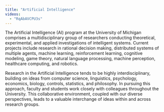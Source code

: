 ```yaml
---
title: "Artificial Intelligence"
videos:
  - "RqAbAVCPU3s"
---
```


<VideoRight 
  url="https://www.youtube.com/watch?v=RqAbAVCPU3s"
  caption="Alphonsus Adu-Bredu discusses probablistic inference as part of AI research at Michigan."
/>

The Artificial Intelligence (AI) program at the University of Michigan comprises a multidisciplinary group of researchers conducting theoretical, experimental, and applied investigations of intelligent systems. Current projects include research in rational decision making, distributed systems of multiple agents, machine learning, reinforcement learning, cognitive modeling, game theory, natural language processing, machine perception, healthcare computing, and robotics.

Research in the Artificial Intelligence tends to be highly interdisciplinary, building on ideas from computer science, linguistics, psychology, economics, biology, controls, statistics, and philosophy. In pursuing this approach, faculty and students work closely with colleagues throughout the University. This collaborative environment, coupled with our diverse perspectives, leads to a valuable interchange of ideas within and across research groups.

